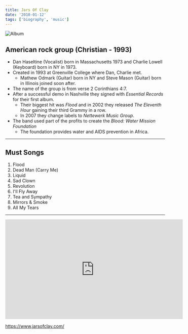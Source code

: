 ```yaml
---
title: Jars Of Clay
date: '2010-01-12'
tags: ['biography', 'music']
---
```


![Album](/static/images/music/JarsOfClayJarsOfClay.jpg)

## American rock group (Christian - 1993) ##

* Dan Haseltine (Vocalist) born in Massachusetts 1973 and Charlie Lowell (Keyboard) born in NY in 1973.
* Created in 1993 at Greenville College where Dan, Charlie met.
	* Mathew Odmark (Guitar) born in NY and Steve Mason (Guitar) born in Illinois joined soon after. 
* The name of the group is from verse 2 Corinthians 4:7.
* After a successful demo in Nashville they signed with *Essential Records* for their first album.
	* Their biggest hit was *Flood* and in 2002 they released *The Eleventh Hour* gaining their third Grammy in a row.
	* In 2007 they change labels to *Nettewerk Music Group*.
* The band used part of the profits to create the *Blood: Water Mission Foundation*
	* The foundation provides water and AIDS prevention in Africa.

***

## Must Songs ##

1. Flood
2. Dead Man (Carry Me)
3. Liquid
4. Sad Clown
5. Revolution
6. I'll Fly Away
7. Tea and Sympathy
8. Mirrors & Smoke
9. All My Tears

***

<div className="ytvideo"> <iframe width="560" height="315" src="https://www.youtube-nocookie.com/embed/ePxjs1lrxiU" frameBorder="0"  allowFullScreen=""></iframe></div>

https://www.jarsofclay.com/

